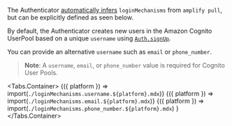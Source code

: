 
<Alert role="none" heading="Zero Configuration">

The Authenticator [automatically infers](/connected-components/authenticator#step-1-configure-backend) `loginMechanisms` from `amplify pull`,
but can be explicitly defined as seen below.

</Alert>

By default, the Authenticator creates new users in the Amazon Cognito UserPool based on a unique `username` using
[`Auth.signUp`](https://docs.amplify.aws/lib/auth/emailpassword/q/platform/js).

You can provide an alternative `username` such as `email` or `phone_number`.

> **Note**: A `username`, `email`, or `phone_number` value is required for Cognito User Pools.

<Tabs.Container>
  <TabItem title="Username">
    <Fragment>
      {({ platform }) => import(`./loginMechanisms.username.${platform}.mdx`)}
    </Fragment>
  </TabItem>
  <TabItem title="Email">
    <Fragment>
      {({ platform }) => import(`./loginMechanisms.email.${platform}.mdx`)}
    </Fragment>
  </TabItem>
  <TabItem title="Phone Number">
    <Fragment>
      {({ platform }) =>
        import(`./loginMechanisms.phone_number.${platform}.mdx`)
      }
    </Fragment>
  </TabItem>
</Tabs.Container>
